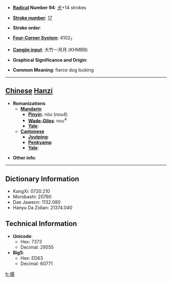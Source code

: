 * '''[[Wiktionary:Chinese radical index| Radical]] Number 94''': [[Wiktionary:Chinese radical index 犬|犬]]+14 strokes

* '''[[Wiktionary:Chinese total strokes index|Stroke number]]''': [[Wiktionary:Chinese total strokes index 17|17]]

* '''Stroke order''': 

* '''[[Wiktionary:Chinese four corner index|Four-Corner System]]''': 4102<sub>7</sub>

* '''[[Wiktionary:Chinese Cangjie index|Cangjie input]]''': 大竹一月月 (KHMBB)

* '''Graphical Significance and Origin''': 

* '''Common Meaning''': fierce dog looking

----

== [[Chinese]] [[Hanzi]] ==

* '''Romanizations'''
** '''[[Mandarin]]'''
*** '''[[Pinyin]]''': nòu (nou4)
*** '''[[Wade-Giles]]''': nou<sup>4</sup>
*** '''[[Yale]]''': 
** '''[[Cantonese]]'''
*** '''[[Jyutping]]''':
*** '''[[Penkyamp]]''': 
*** '''[[Yale]]''': 

* '''Other info''': 

----

== Dictionary Information ==

* KangXi: 0720.210
* Morobashi: 20760
* Dae Jaweon: 1132.080
* Hanyu Da Zidian: 21374.040

== Technical Information ==

* '''Unicode''':
** Hex: 7373
** Decimal: 29555
* '''Big5''':
** Hex: ED63
** Decimal: 60771

[[fr:獳]]